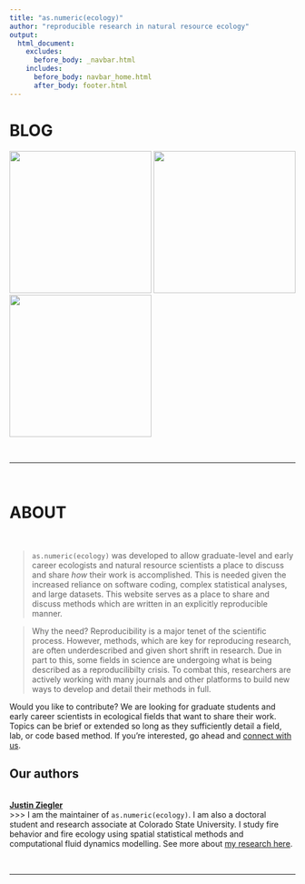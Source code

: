 ```yaml
---
title: "as.numeric(ecology)"
author: "reproducible research in natural resource ecology"
output:
  html_document:
    excludes:
      before_body: _navbar.html
    includes:
      before_body: navbar_home.html
      after_body: footer.html
---
```


<a class="anchor" id="blog-posts"></a>

<h1>BLOG</h1>
<p>
[<img src="site_content/img/blog-making-stem-maps.png" style="height:250px;">](blog-stem-mapping.html)
[<img src="site_content/img/blog-forest-typing-with-stem-maps.png" style="height:250px;">](blog-forest-typing-with-stem-maps.html)
[<img src="site_content/img/blog-stem-map-plot.png" style="height:250px;">](blog-spatstat-for-exploration.html)
</p>
<!-- <a class="btn btn-outline-secondary btn-lg" href="blog.html" role="button">More Posts</a> --> 

<br>
<hr>
<br>

<a class="anchor" id="about"></a>
<h1>ABOUT</h1>

<br>
<p></p>
>`as.numeric(ecology)` was developed to allow graduate-level and early career ecologists and natural resource scientists a place to discuss and share *how* their work is accomplished. This is needed given the increased reliance on software coding, complex statistical analyses, and large datasets. This website serves as a place to share and discuss methods which are written in an explicitly reproducible manner.

>Why the need? Reproducibility is a major tenet of the scientific process. However, methods, which are key for reproducing research, are often underdescribed and given short shrift in research. Due in part to this, some fields in science are undergoing what is being described as a reproducilibilty crisis. To combat this, researchers are actively working with many journals and other platforms to build new ways to develop and detail their methods in full.

Would you like to contribute? We are looking for graduate students and early career scientists in ecological fields that want to share their work. Topics can be brief or extended so long as they sufficiently detail a field, lab, or code based method. If you're interested, go ahead and [connect with us](mailto:Justin.Zieger@Colostate.edu). 

<h2>Our authors</h2>
<br>
[**Justin Ziegler**](author-ziegler.html)
<br>
>>> I am the maintainer of `as.numeric(ecology)`. I am also a doctoral student and research associate at Colorado State University. I study fire behavior and fire ecology using spatial statistical methods and computational fluid dynamics modelling. See more about [my research here](author-ziegler.html).
<br>

<br>
<hr>
<br>
